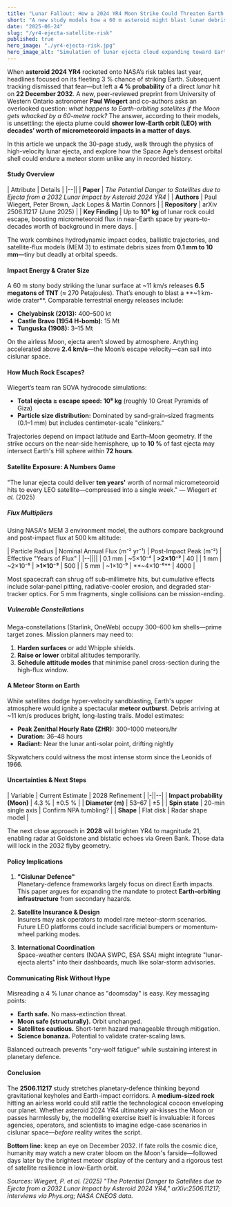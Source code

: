 ```yaml
---
title: "Lunar Fallout: How a 2024 YR4 Moon Strike Could Threaten Earth’s Satellites"
short: "A new study models how a 60 m asteroid might blast lunar debris into near-Earth space, posing a hidden hazard to spacecraft."
date: "2025-06-24"
slug: "/yr4-ejecta-satellite-risk"
published: true
hero_image: "./yr4-ejecta-risk.jpg"
hero_image_alt: "Simulation of lunar ejecta cloud expanding toward Earth after an asteroid impact"
---
```


When **asteroid 2024 YR4** rocketed onto NASA’s risk tables last year, headlines focused on its fleeting 3 % chance of striking Earth. Subsequent tracking dismissed that fear—but left a **4 % probability** of a direct _lunar_ hit on **22 December 2032**. A new, peer-reviewed preprint from University of Western Ontario astronomer **Paul Wiegert** and co-authors asks an overlooked question: _what happens to Earth-orbiting satellites if the Moon gets whacked by a 60-metre rock?_ The answer, according to their models, is unsettling: the ejecta plume could **shower low-Earth orbit (LEO) with decades’ worth of micrometeoroid impacts in a matter of days**.

In this article we unpack the 30-page study, walk through the physics of high-velocity lunar ejecta, and explore how the Space Age’s densest orbital shell could endure a meteor storm unlike any in recorded history.

#### Study Overview

| Attribute | Details |
|--||
| **Paper** | _The Potential Danger to Satellites due to Ejecta from a 2032 Lunar Impact by Asteroid 2024 YR4_ |
| **Authors** | Paul Wiegert, Peter Brown, Jack Lopes & Martin Connors |
| **Repository** | arXiv 2506.11217 (June 2025) |
| **Key Finding** | Up to **10⁸ kg** of lunar rock could escape, boosting micrometeoroid flux in near-Earth space by years–to-decades worth of background in mere days. |

The work combines hydrodynamic impact codes, ballistic trajectories, and satellite-flux models (MEM 3) to estimate debris sizes from **0.1 mm to 10 mm**—tiny but deadly at orbital speeds.

#### Impact Energy & Crater Size

A 60 m stony body striking the lunar surface at ~11 km/s releases **6.5 megatons of TNT** (≈ 270 Petajoules). That’s enough to blast a **~1 km-wide crater**. Comparable terrestrial energy releases include:

- **Chelyabinsk (2013):** 400–500 kt
- **Castle Bravo (1954 H-bomb):** 15 Mt
- **Tunguska (1908):** 3–15 Mt

On the airless Moon, ejecta aren’t slowed by atmosphere. Anything accelerated above **2.4 km/s**—the Moon’s escape velocity—can sail into cislunar space.

#### How Much Rock Escapes?

Wiegert’s team ran SOVA hydrocode simulations:

- **Total ejecta ≥ escape speed:** **10⁸ kg** (roughly 10 Great Pyramids of Giza)
- **Particle size distribution:** Dominated by sand-grain–sized fragments (0.1–1 mm) but includes centimeter-scale "clinkers."

Trajectories depend on impact latitude and Earth–Moon geometry. If the strike occurs on the near-side hemisphere, up to **10 %** of fast ejecta may intersect Earth's Hill sphere within **72 hours**.

#### Satellite Exposure: A Numbers Game

"The lunar ejecta could deliver **ten years'** worth of normal micrometeoroid hits to every LEO satellite—compressed into a single week." — Wiegert _et al._ (2025)

##### Flux Multipliers

Using NASA's MEM 3 environment model, the authors compare background and post-impact flux at 500 km altitude:

| Particle Radius | Nominal Annual Flux (m⁻² yr⁻¹) | Post-Impact Peak (m⁻²) | Effective "Years of Flux" |
|--||||
| 0.1 mm | ~5×10⁻⁴ | **>2×10⁻²** | 40 |
| 1 mm | ~2×10⁻⁶ | **>1×10⁻³** | 500 |
| 5 mm | ~1×10⁻⁹ | **~4×10⁻⁶** | 4000 |

Most spacecraft can shrug off sub-millimetre hits, but cumulative effects include solar-panel pitting, radiative-cooler erosion, and degraded star-tracker optics. For 5 mm fragments, single collisions can be mission-ending.

##### Vulnerable Constellations

Mega-constellations (Starlink, OneWeb) occupy 300–600 km shells—prime target zones. Mission planners may need to:

1. **Harden surfaces** or add Whipple shields.
2. **Raise or lower** orbital altitudes temporarily.
3. **Schedule attitude modes** that minimise panel cross-section during the high-flux window.

#### A Meteor Storm on Earth

While satellites dodge hyper-velocity sandblasting, Earth's upper atmosphere would ignite a spectacular **meteor outburst**. Debris arriving at ~11 km/s produces bright, long-lasting trails. Model estimates:

- **Peak Zenithal Hourly Rate (ZHR):** 300–1000 meteors/hr
- **Duration:** 36–48 hours
- **Radiant:** Near the lunar anti-solar point, drifting nightly

Skywatchers could witness the most intense storm since the Leonids of 1966.

#### Uncertainties & Next Steps

| Variable | Current Estimate | 2028 Refinement |
|-||--|
| **Impact probability (Moon)** | 4.3 % | ±0.5 % |
| **Diameter (m)** | 53–67 | ±5 |
| **Spin state** | 20-min single axis | Confirm NPA tumbling? |
| **Shape** | Flat disk | Radar shape model |

The next close approach in **2028** will brighten YR4 to magnitude 21, enabling radar at Goldstone and bistatic echoes via Green Bank. Those data will lock in the 2032 flyby geometry.

#### Policy Implications

1. **"Cislunar Defence"**  
   Planetary-defence frameworks largely focus on direct Earth impacts. This paper argues for expanding the mandate to protect **Earth-orbiting infrastructure** from secondary hazards.

2. **Satellite Insurance & Design**  
   Insurers may ask operators to model rare meteor-storm scenarios. Future LEO platforms could include sacrificial bumpers or momentum-wheel parking modes.

3. **International Coordination**  
   Space-weather centers (NOAA SWPC, ESA SSA) might integrate "lunar-ejecta alerts" into their dashboards, much like solar-storm advisories.

#### Communicating Risk Without Hype

Misreading a 4 % lunar chance as "doomsday" is easy. Key messaging points:

- **Earth safe.** No mass-extinction threat.
- **Moon safe (structurally).** Orbit unchanged.
- **Satellites cautious.** Short-term hazard manageable through mitigation.
- **Science bonanza.** Potential to validate crater-scaling laws.

Balanced outreach prevents "cry-wolf fatigue" while sustaining interest in planetary defence.

#### Conclusion

The **2506.11217** study stretches planetary-defence thinking beyond gravitational keyholes and Earth-impact corridors. A **medium-sized rock** hitting an airless world could still rattle the technological cocoon enveloping our planet. Whether asteroid 2024 YR4 ultimately air-kisses the Moon or passes harmlessly by, the modelling exercise itself is invaluable: it forces agencies, operators, and scientists to imagine edge-case scenarios in cislunar space—_before_ reality writes the script.

**Bottom line:** keep an eye on December 2032. If fate rolls the cosmic dice, humanity may watch a new crater bloom on the Moon's farside—followed days later by the brightest meteor display of the century and a rigorous test of satellite resilience in low-Earth orbit.

_Sources: Wiegert, P. et al. (2025) "The Potential Danger to Satellites due to Ejecta from a 2032 Lunar Impact by Asteroid 2024 YR4," arXiv:2506.11217; interviews via Phys.org; NASA CNEOS data._
